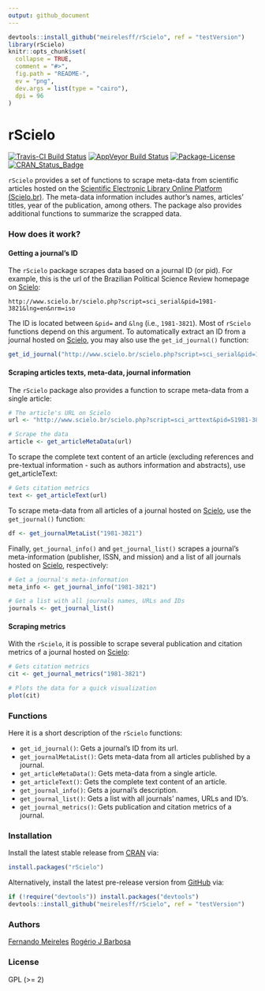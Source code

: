 ```yaml
---
output: github_document
---
```


```r
devtools::install_github("meirelesff/rScielo", ref = "testVersion")
library(rScielo)
knitr::opts_chunk$set(
  collapse = TRUE,
  comment = "#>",
  fig.path = "README-",
  ev = "png", 
  dev.args = list(type = "cairo"),
  dpi = 96
)
```

rScielo
=====

[![Travis-CI Build Status](https://travis-ci.org/meirelesff/rScielo.svg?branch=master)](https://travis-ci.org/meirelesff/rScielo) [![AppVeyor Build Status](https://ci.appveyor.com/api/projects/status/github/meirelesff/rScielo?branch=master&svg=true)](https://ci.appveyor.com/project/meirelesff/rScielo) [![Package-License](https://img.shields.io/badge/license-GPL%20%28%3E=%202%29-brightgreen.svg?style=flat)](http://www.gnu.org/licenses/gpl-2.0.html) [![CRAN_Status_Badge](http://www.r-pkg.org/badges/version/rScielo)](https://cran.r-project.org/package=rScielo)

`rScielo` provides a set of functions to scrape meta-data from scientific articles hosted on the [Scientific Electronic Library Online Platform (Scielo.br)](http://www.scielo.br/). The meta-data information includes author's names, articles' titles, year of the publication, among others. The package also provides additional functions to summarize the scrapped data.


### How does it work?

#### Getting a journal's ID

The `rScielo` package scrapes data based on a journal ID (or pid). For example, this is the url of the Brazilian Political Science Review homepage on [Scielo](http://www.scielo.br/):

```
http://www.scielo.br/scielo.php?script=sci_serial&pid=1981-3821&lng=en&nrm=iso
```

The ID is located between `&pid=` and `&lng` (i.e., `1981-3821`). Most of `rScielo` functions depend on this argument. To automatically extract an ID from a journal hosted on [Scielo](http://www.scielo.br/), you may also use the `get_id_journal()` function:

```r
get_id_journal("http://www.scielo.br/scielo.php?script=sci_serial&pid=1981-3821&lng=en&nrm=iso")

```


#### Scraping articles texts, meta-data, journal information

The `rScielo` package also provides a function to scrape meta-data from a single article:

```r
# The article's URL on Scielo
url <- "http://www.scielo.br/scielo.php?script=sci_arttext&pid=S1981-38212016000200201&lng=en&nrm=iso&tlng=en"

# Scrape the data
article <- get_articleMetaData(url)

```

To scrape the complete text content of an article (excluding references and pre-textual information - such as authors information and abstracts), use get_articleText:

```r
# Gets citation metrics
text <- get_articleText(url)

```

To scrape meta-data from all articles of a journal hosted on [Scielo](http://www.scielo.br/), use the `get_journal()` function:

```r
df <- get_journalMetaList("1981-3821")

```


Finally, `get_journal_info()` and `get_journal_list()` scrapes a journal's meta-information (publisher, ISSN, and mission) and a list of all journals hosted on [Scielo](http://www.scielo.br/), respectively:

```r
# Get a journal's meta-information
meta_info <- get_journal_info("1981-3821")

# Get a list with all journals names, URLs and IDs
journals <- get_journal_list()

```



#### Scraping metrics

With the `rScielo`, it is possible to scrape several publication and citation metrics of a journal hosted on [Scielo](http://www.scielo.br/):

```r
# Gets citation metrics
cit <- get_journal_metrics("1981-3821")

# Plots the data for a quick visualization
plot(cit)

```


### Functions

Here it is a short description of the `rScielo` functions:

* `get_id_journal()`: Gets a journal's ID from its url.
* `get_journalMetaList()`: Gets meta-data from all articles published by a journal.
* `get_articleMetaData()`: Gets meta-data from a single article.
* `get_articleText()`: Gets the complete text content of an article.
* `get_journal_info()`: Gets a journal's description.
* `get_journal_list()`: Gets a list with all journals' names, URLs and ID's.
* `get_journal_metrics()`: Gets publication and citation metrics of a journal.


### Installation

Install the latest stable release from [CRAN](http://cran.r-project.org/) via:

```r
install.packages("rScielo")
```


Alternatively, install the latest pre-release version from [GitHub](https://github.com/) via:

```r
if (!require("devtools")) install.packages("devtools")
devtools::install_github("meirelesff/rScielo", ref = "testVersion")
```


### Authors

[Fernando Meireles](http://www.fmeireles.com)
[Rogério J Barbosa](https://sociaisemetodos.wordpress.com/)

### License

GPL (>= 2)


